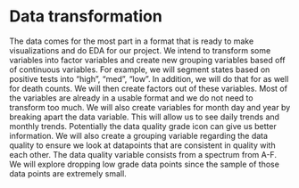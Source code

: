 # Data transformation

The data comes for the most part in a format that is ready to make visualizations and do EDA for our project. We intend to transform some variables into factor variables and create new grouping variables based off of continuous variables. For example, we will segment states based on positive tests into "high", "med", "low". In addition, we will do that for as well for death counts. We will then create factors out of these variables. Most of the variables are already in a usable format and we do not need to transform too much. We will also create variables for month day and year by breaking apart the data variable. This will allow us to see daily trends and monthly trends. Potentially the data quality grade icon can give us better information. We will also create a grouping variable regarding the data quality to ensure we look at datapoints that are consistent in quality with each other. The data quality variable consists from a spectrum from A-F. We will explore dropping low grade data points since the sample of those data points are extremely small. 